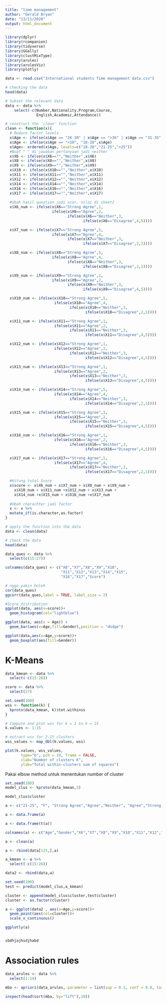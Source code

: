 ```yaml
---
title: "time management"
author: "Gerald Bryan"
date: "13/11/2020"
output: html_document
---
```


```r
library(dplyr)
library(rcompanion)
library(tidyverse)
library(GGally)
library(clustMixType)
library(arules)
library(arulesViz)
library(plotly)
```

```r
data <- read.csv("International students Time management data.csv")
```

```r
# checking the data
head(data)
```

```r
# Subset the relevant data
data <- data %>%
    select(-c(Number,Nationality,Program,Course,
              English,Academic,Attendance))
```

```r
# construct the 'clean' function
clean <- function(x){
  # Reduce factor levels
  x$Age <- ifelse(x$Age == "26-30" | x$Age == ">36" | x$Age == "31-35", ">25",x$Age)
  x$Age <- ifelse(x$Age == "<18", "18-20",x$Age)
  x$Age<- ordered(x$Age, levels=c("18-20","21-25",">25"))
  #Buat " " di jawaban pertanyaan jadi neither
  x$X6 <- ifelse(x$X6=="","Neither",x$X6)
  x$X8 <- ifelse(x$X8=="","Neither",x$X8)
  x$X9 <- ifelse(x$X9=="","Neither",x$X9)
  x$X10 <- ifelse(x$X10=="","Neither",x$X10)
  x$X11 <- ifelse(x$X11=="","Neither",x$X11)
  x$X12 <- ifelse(x$X12=="","Neither",x$X12)
  x$X14 <- ifelse(x$X14=="","Neither",x$X14)
  x$X16 <- ifelse(x$X16=="","Neither",x$X16)
  x$X17 <- ifelse(x$X17=="","Neither",x$X17)
  
  #Ubah hasil question jadi scor, nilai di sheet2
  x$X6_num <- ifelse(x$X6=="Strong Agree",1,
                     ifelse(x$X6=="Agree",2,
                            ifelse(x$X6=="Neither",3,
                                   ifelse(x$X6=="Disagree",4,5))))

  x$X7_num <- ifelse(x$X7=="Strong Agree",5,
                     ifelse(x$X7=="Agree",4,
                            ifelse(x$X7=="Neither",3,
                                   ifelse(x$X7=="Disagree",2,1))))

  x$X8_num <- ifelse(x$X8=="Strong Agree",5,
                     ifelse(x$X8=="Agree",4,
                            ifelse(x$X8=="Neither",3,
                                   ifelse(x$X8=="Disagree",2,1))))

  x$X9_num <- ifelse(x$X9=="Strong Agree",1,
                     ifelse(x$X9=="Agree",2,
                            ifelse(x$X9=="Neither",3,
                                   ifelse(x$X9=="Disagree",4,5))))

  x$X10_num <- ifelse(x$X10=="Strong Agree",5,
                      ifelse(x$X10=="Agree",4,
                             ifelse(x$X10=="Neither",3,
                                    ifelse(x$X10=="Disagree",2,1))))

  x$X11_num <- ifelse(x$X11=="Strong Agree",1,
                      ifelse(x$X11=="Agree",2,
                             ifelse(x$X11=="Neither",3,
                                    ifelse(x$X11=="Disagree",4,5))))

  x$X12_num <- ifelse(x$X12=="Strong Agree",1,
                      ifelse(x$X12=="Agree",2,
                             ifelse(x$X12=="Neither",3,
                                    ifelse(x$X12=="Disagree",4,5))))

  x$X13_num <- ifelse(x$X13=="Strong Agree",1,
                      ifelse(x$X13=="Agree",2,
                             ifelse(x$X13=="Neither",3,
                                    ifelse(x$X13=="Disagree",4,5))))

  x$X14_num <- ifelse(x$X14=="Strong Agree",5,
                      ifelse(x$X14=="Agree",4,
                             ifelse(x$X14=="Neither",3,
                                    ifelse(x$X14=="Disagree",2,1))))

  x$X15_num <- ifelse(x$X15=="Strong Agree",1,
                      ifelse(x$X15=="Agree",2,
                             ifelse(x$X15=="Neither",3,
                                    ifelse(x$X15=="Disagree",4,5))))

  x$X16_num <- ifelse(x$X16=="Strong Agree",1,
                      ifelse(x$X16=="Agree",2,
                             ifelse(x$X16=="Neither",3,
                                    ifelse(x$X16=="Disagree",4,5))))

  x$X17_num <- ifelse(x$X17=="Strong Agree",5,
                      ifelse(x$X17=="Agree",4,
                             ifelse(x$X17=="Neither",3,
                                    ifelse(x$X17=="Disagree",2,1))))

  #Hitung total Score
  x$score <- x$X6_num + x$X7_num + x$X8_num + x$X9_num + 
    x$X10_num + x$X11_num +x$X12_num + x$X13_num +
    x$X14_num +x$X15_num + x$X16_num +x$X17_num
  
  #Ubah charachter jadi factor
  x <- x %>%
  mutate_if(is.character,as.factor)
}
```

```r
# apply the function into the data
data <- clean(data)
```

```r
# check the data
head(data)
```

```r
data_ques <- data %>%
  select(c(15:27))

colnames(data_ques) <- c("X6","X7","X8","X9","X10",
                         "X11","X12","X13","X14","X15",
                         "X16","X17","Score")

# ngga yakin boleh
cor(data_ques)
ggcorr(data_ques,label = TRUE, label_size = 2)
```

```r
#Score distribution
ggplot(data, aes(x=score))+
  geom_histogram(col="lightblue")
```

```r
ggplot(data, aes(x = Age)) +
  geom_bar(aes(x=Age,fill=Gender),position = "dodge")
```

```r
ggplot(data,aes(x=Age,y=score))+
  geom_boxplot(aes(fill=Gender))
```

# K-Means

```r
data_kmean <- data %>%
  select(-c(15:26))

score <- data %>%
  select(27)
```

```r
set.seed(100)
wss <- function(k) {
  kproto(data_kmean, k)$tot.withinss
}

# Compute and plot wss for k = 1 to k = 15
k.values <- 1:15

# extract wss for 2-15 clusters
wss_values <- map_dbl(k.values, wss)
```

```r
plot(k.values, wss_values,
       type="b", pch = 19, frame = FALSE, 
       xlab="Number of clusters K",
       ylab="Total within-clusters sum of squares")
```

Pakai elbow method untuk menentukan number of cluster

```r
set.seed(100)
model_clus <- kproto(data_kmean,3)

model_clus$cluster
```

```r
a <- c("21-25", "F", "Strong Agree","Agree","Neither", "Agree","Strong Disagree", "Disagree","Neither","Neither","Agree","Agree","Disagree","Disagree")

a <- data.frame(a)

a <- data.frame(t(a))

colnames(a) <- c("Age","Gender","X6","X7","X8","X9","X10","X11","X12","X13","X14","X15","X16","X17")

a <- clean(a)

a <- rbind(data[125,],a)

a_kmean <- a %>%
  select(-c(15:26))

data2 <- rbind(data,a)
```

```r
set.seed(100)
test <- predict(model_clus,a_kmean)
```

```r
cluster <- append(model_clus$cluster,test$cluster)
cluster <- as.factor(cluster)
```

```r
a <- ggplot(data2 , aes(x=Age,y=score))+
  geom_point(aes(col=cluster))+ 
  scale_x_continuous()

ggplotly(a)


sbdhjajhsdjhabd
```

# Association rules

```r
data_arules <- data %>% 
  select(1:14)
```

```r
mba <- apriori(data_arules, parameter = list(sup = 0.1, conf = 0.8, target="rules",minlen=3,maxlen=4))
```

```r
inspect(head(sort(mba, by="lift"),10))
```

